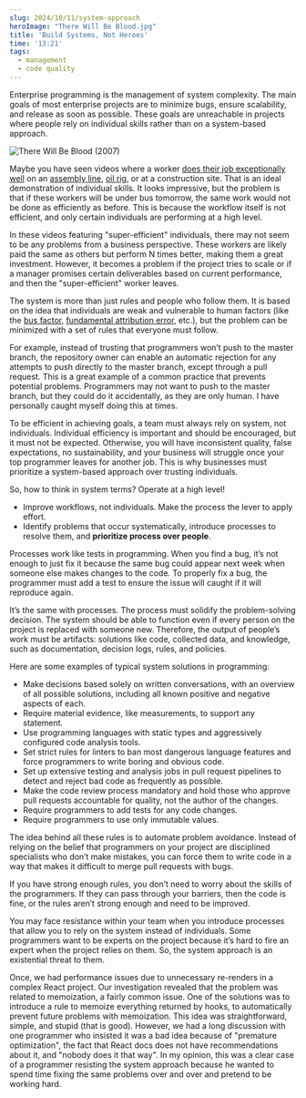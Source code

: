 ```yaml
---
slug: 2024/10/11/system-approach
heroImage: "There Will Be Blood.jpg"
title: 'Build Systems, Not Heroes'
time: '13:21'
tags:
  - management
  - code quality
---
```


Enterprise programming is the management of system complexity. The main goals of most enterprise projects are to minimize bugs, ensure scalability, and release as soon as possible. These goals are unreachable in projects where people rely on individual skills rather than on a system-based approach.

![There Will Be Blood (2007)](<There Will Be Blood.jpg>)

Maybe you have seen videos where a worker [does their job exceptionally well](https://www.youtube.com/watch?v=YmkPoiEcgJM) on an [assembly line](https://www.youtube.com/watch?v=kUFdnMUb0rY), [oil rig](https://www.youtube.com/shorts/CSgEkjrGlbs?feature=share), or at a construction site. That is an ideal demonstration of individual skills. It looks impressive, but the problem is that if these workers will be under bus tomorrow, the same work would not be done as efficiently as before. This is because the workflow itself is not efficient, and only certain individuals are performing at a high level.

In these videos featuring "super-efficient" individuals, there may not seem to be any problems from a business perspective. These workers are likely paid the same as others but perform N times better, making them a great investment. However, it becomes a problem if the project tries to scale or if a manager promises certain deliverables based on current performance, and then the "super-efficient" worker leaves.

The system is more than just rules and people who follow them. It is based on the idea that individuals are weak and vulnerable to human factors (like the [bus factor](https://en.wikipedia.org/wiki/Bus_factor), [fundamental attribution error](https://en.wikipedia.org/wiki/Fundamental_attribution_error), etc.), but the problem can be minimized with a set of rules that everyone must follow.

For example, instead of trusting that programmers won’t push to the master branch, the repository owner can enable an automatic rejection for any attempts to push directly to the master branch, except through a pull request. This is a great example of a common practice that prevents potential problems. Programmers may not want to push to the master branch, but they could do it accidentally, as they are only human. I have personally caught myself doing this at times.

To be efficient in achieving goals, a team must always rely on system, not individuals. Individual efficiency is important and should be encouraged, but it must not be expected. Otherwise, you will have inconsistent quality, false expectations, no sustainability, and your business will struggle once your top programmer leaves for another job. This is why businesses must prioritize a system-based approach over trusting individuals.

So, how to think in system terms? Operate at a high level!

- Improve workflows, not individuals. Make the process the lever to apply effort.
- Identify problems that occur systematically, introduce processes to resolve them, and **prioritize process over people**.

Processes work like tests in programming. When you find a bug, it’s not enough to just fix it because the same bug could appear next week when someone else makes changes to the code. To properly fix a bug, the programmer must add a test to ensure the issue will caught if it will reproduce again.

It’s the same with processes. The process must solidify the problem-solving decision. The system should be able to function even if every person on the project is replaced with someone new. Therefore, the output of people’s work must be artifacts: solutions like code, collected data, and knowledge, such as documentation, decision logs, rules, and policies.

Here are some examples of typical system solutions in programming:

- Make decisions based solely on written conversations, with an overview of all possible solutions, including all known positive and negative aspects of each.
- Require material evidence, like measurements, to support any statement.
- Use programming languages with static types and aggressively configured code analysis tools.
- Set strict rules for linters to ban most dangerous language features and force programmers to write boring and obvious code.
- Set up extensive testing and analysis jobs in pull request pipelines to detect and reject bad code as frequently as possible.
- Make the code review process mandatory and hold those who approve pull requests accountable for quality, not the author of the changes.
- Require programmers to add tests for any code changes.
- Require programmers to use only immutable values.

The idea behind all these rules is to automate problem avoidance. Instead of relying on the belief that programmers on your project are disciplined specialists who don’t make mistakes, you can force them to write code in a way that makes it difficult to merge pull requests with bugs.

If you have strong enough rules, you don’t need to worry about the skills of the programmers. If they can pass through your barriers, then the code is fine, or the rules aren’t strong enough and need to be improved.

You may face resistance within your team when you introduce processes that allow you to rely on the system instead of individuals. Some programmers want to be experts on the project because it’s hard to fire an expert when the project relies on them. So, the system approach is an existential threat to them.

Once, we had performance issues due to unnecessary re-renders in a complex React project. Our investigation revealed that the problem was related to memoization, a fairly common issue. One of the solutions was to introduce a rule to memoize everything returned by hooks, to automatically prevent future problems with memoization. This idea was straightforward, simple, and stupid (that is good). However, we had a long discussion with one programmer who insisted it was a bad idea because of "premature optimization", the fact that React docs does not have recommendations about it, and "nobody does it that way". In my opinion, this was a clear case of a programmer resisting the system approach because he wanted to spend time fixing the same problems over and over and pretend to be working hard.